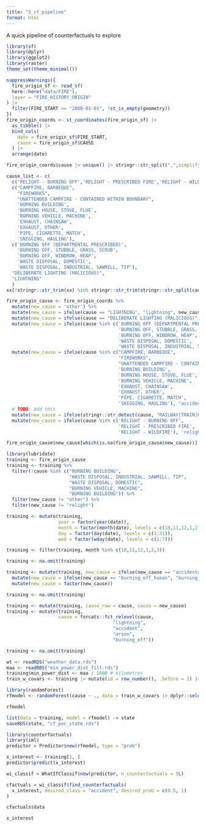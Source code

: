 ```yaml
---
title: "5_cf_pipeline"
format: html
---
```


A quick pipeline of counterfactuals to explore

```r
library(sf)
library(dplyr)
library(ggplot2)
library(raster)
theme_set(theme_minimal())
```


```r
suppressWarnings({
  fire_origin_sf <- read_sf(
  here::here("data/FIRE"), 
  layer = "FIRE_HISTORY_ORIGIN"
) |>
  filter(FIRE_START >= "2000-01-01", !st_is_empty(geometry))
})
fire_origin_coords <- st_coordinates(fire_origin_sf) |>
  as_tibble() |>
  bind_cols(
    date = fire_origin_sf$FIRE_START,
    cause = fire_origin_sf$CAUSE
  ) |>
  arrange(date)
```

```r
fire_origin_coords$cause |> unique() |> stringr::str_split(",",simplify = TRUE) -> xx

cause_list <- c(
  c('RELIGHT - BURNING OFF','RELIGHT - PRESCRIBED FIRE','RELIGHT - WILDFIRE'),
  c("CAMPFIRE, BARBEQUE",
    "FIREWORKS",
    "UNATTENDED CAMPFIRE - CONTAINED WITHIN BOUNDARY",
    'BURNING BUILDING',
    'BURNING HOUSE, STOVE, FLUE',
    'BURNING VEHICLE, MACHINE',
    'EXHAUST, CHAINSAW',
    'EXHAUST, OTHER',
    'PIPE, CIGARETTE, MATCH',
    'SNIGGING, HAULING'),
  c('BURNING OFF (DEPARTMENTAL PRESCRIBED)',
    'BURNING OFF, STUBBLE, GRASS, SCRUB',
    'BURNING OFF, WINDROW, HEAP',
    'WASTE DISPOSAL, DOMESTIC',
    'WASTE DISPOSAL, INDUSTRIAL, SAWMILL, TIP'), 
  "DELIBERATE LIGHTING (MALICIOUS)", 
  "LIGHTNING"
  ) 
xx[!stringr::str_trim(xx) %in% stringr::str_trim(stringr::str_split(cause_list, ",", simplify = TRUE))]
```


```r
fire_origin_cause <- fire_origin_coords %>%
  mutate(new_cause = 'other') %>%
  mutate(new_cause = ifelse(cause == "LIGHTNING", "lightning", new_cause)) %>%
  mutate(new_cause = ifelse(cause == "DELIBERATE LIGHTING (MALICIOUS)", "arson", new_cause)) %>%
  mutate(new_cause = ifelse(cause %in% c('BURNING OFF (DEPARTMENTAL PRESCRIBED)',
                                         'BURNING OFF, STUBBLE, GRASS, SCRUB',
                                         'BURNING OFF, WINDROW, HEAP',
                                         'WASTE DISPOSAL, DOMESTIC',
                                         'WASTE DISPOSAL, INDUSTRIAL, SAWMILL, TIP'), 'burning_off_human', new_cause)) %>%
  mutate(new_cause = ifelse(cause %in% c("CAMPFIRE, BARBEQUE",
                                         "FIREWORKS",
                                         "UNATTENDED CAMPFIRE - CONTAINED WITHIN BOUNDARY",
                                         'BURNING BUILDING',
                                         'BURNING HOUSE, STOVE, FLUE',
                                         'BURNING VEHICLE, MACHINE',
                                         'EXHAUST, CHAINSAW',
                                         'EXHAUST, OTHER',
                                         'PIPE, CIGARETTE, MATCH',
                                         'SNIGGING, HAULING'), "accidental_human", new_cause)) %>%
  # TODO: Add this
  mutate(new_cause = ifelse(stringr::str_detect(cause, "RAILWAY|TRAIN|POWER TRANSMISSION"), "accidental_human", new_cause)) %>%
  mutate(new_cause = ifelse(cause %in% c('RELIGHT - BURNING OFF',
                                         'RELIGHT - PRESCRIBED FIRE',
                                         'RELIGHT - WILDFIRE'), 'relight', new_cause))

fire_origin_cause$new_cause[which(is.na(fire_origin_cause$new_cause))] <- 'other'
```

```r
library(lubridate)
training <- fire_origin_cause
training <- training %>%
  filter(!cause %in% c("BURNING BUILDING",
                       "WASTE DISPOSAL, INDUSTRIAL, SAWMILL, TIP",
                       "WASTE DISPOSAL, DOMESTIC",
                       "BURNING VEHICLE, MACHINE",
                       "BURNING BUILDING")) %>%
  filter(new_cause != "other") %>%
  filter(new_cause != "relight")

training <- mutate(training,
                   year = factor(year(date)),
                   month = factor(month(date), levels = c(10,11,12,1,2,3)),
                   day = factor(day(date), levels = c(1:31)),
                   wod = factor(wday(date), levels = c(1:7)))

training <- filter(training, month %in% c(10,11,12,1,2,3))

training <- na.omit(training)

training <- mutate(training, new_cause = ifelse(new_cause == "accidental_human", "accident", new_cause)) %>%
  mutate(new_cause = ifelse(new_cause == "burning_off_human", "burning_off", new_cause)) %>%
  mutate(new_cause = factor(new_cause))

training <- na.omit(training)

training <- mutate(training, cause_raw = cause, cause = new_cause)
training <- mutate(training,
                   cause = forcats::fct_relevel(cause,
                                       "lightning",
                                       "accident",
                                       "arson",
                                       "burning_off"))

training <- na.omit(training)
```

```r
wt <- readRDS("weather_data.rds")
maa <- readRDS("min_power_dist_filt.rds")
training$min_power_dist <- maa / 1000 # kilometres
train_w_covars <- training |> mutate(id = row_number(), .before = 1) |> left_join(wt |> dplyr::select(-c(date, year, month, day)), by = "id") |> mutate(elev_m = as.numeric(str_replace(elev_m, " m", "")))
```

```r
library(randomForest)
rfmodel <- randomForest(cause ~ ., data = train_w_covars |> dplyr::select(X, Y, year, month, day, wod, cause, min_power_dist, elev_m, air_tmax, air_tmin, radiation, rainfall, rh_tmax, rh_tmin))
```

```r
rfmodel
```

```r
list(data = training, model = rfmodel) -> state
saveRDS(state, "cf_poc_state.rds")
```

```r
library(counterfactuals)
library(iml)
predictor = Predictor$new(rfmodel, type = "prob")
```

```r
x_interest <- training[1, ]
predictor$predict(x_interest)
```


```r
wi_classif = WhatIfClassif$new(predictor, n_counterfactuals = 5L)
```

```r
cfactuals = wi_classif$find_counterfactuals(
  x_interest, desired_class = "accident", desired_prob = c(0.5, 1)
)
```

```r
cfactuals$data
```

```r
x_interest
```


